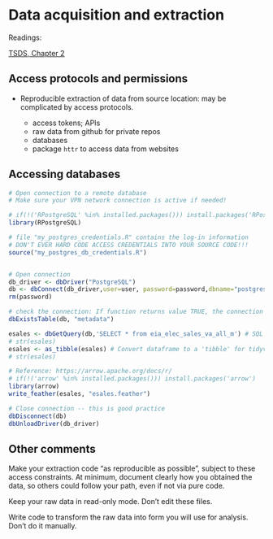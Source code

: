 # Data acquisition and extraction

Readings:

[TSDS, Chapter 2](https://jhudatascience.org/tidyversecourse/get-data.html)

## Access protocols and permissions

* Reproducible extraction of data from source location: may be complicated by access protocols.

  - access tokens; APIs
  - raw data from github for private repos
  - databases
  - package `httr` to access data from websites


## Accessing databases

```r
# Open connection to a remote database
# Make sure your VPN network connection is active if needed!

# if(!('RPostgreSQL' %in% installed.packages())) install.packages('RPostgreSQL')
library(RPostgreSQL)

# file "my_postgres_credentials.R" contains the log-in information
# DON'T EVER HARD CODE ACCESS CREDENTIALS INTO YOUR SOURCE CODE!!!
source("my_postgres_db_credentials.R")


# Open connection
db_driver <- dbDriver("PostgreSQL")
db <- dbConnect(db_driver,user=user, password=password,dbname="postgres", host=host)
rm(password) 

# check the connection: If function returns value TRUE, the connection is working
dbExistsTable(db, "metadata")
```

```r
esales <- dbGetQuery(db,'SELECT * from eia_elec_sales_va_all_m') # SQL code to retrieve data from a table in the remote database
# str(esales)
esales <- as_tibble(esales) # Convert dataframe to a 'tibble' for tidyverse work
# str(esales)
```

```r
# Reference: https://arrow.apache.org/docs/r/
# if(!('arrow' %in% installed.packages())) install.packages('arrow')
library(arrow)
write_feather(esales, "esales.feather")
```

```r
# Close connection -- this is good practice
dbDisconnect(db)
dbUnloadDriver(db_driver)
```


## Other comments

Make your extraction code "as reproducible as possible", subject to these access constraints. At minimum, document clearly how you obtained the data, so others could follow your path, even if not via pure code.
 
Keep your raw data in read-only mode. Don't edit these files. 

Write code to transform the raw data into form you will use for analysis. Don't do it manually.


